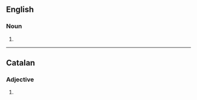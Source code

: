 ==English==

===Noun===
{{head|en|noun form}}

# {{plural of|visual|lang=en}}

----

==Catalan==

===Adjective===
{{head|ca|adjective form}}

# {{plural of|visual|lang=ca}}